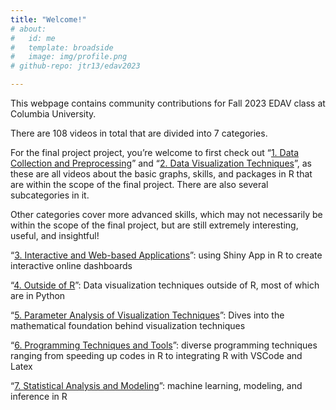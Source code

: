 ```yaml
---
title: "Welcome!"
# about:
#   id: me
#   template: broadside
#   image: img/profile.png
# github-repo: jtr13/edav2023

---
```


This webpage contains community contributions for Fall 2023 EDAV class at Columbia University.

There are 108 videos in total that are divided into 7 categories.

For the final project project, you’re welcome to first check out “[1. Data Collection and Preprocessing](https://jtr13.github.io/edav2023/project1.html)” and “[2. Data Visualization Techniques](https://jtr13.github.io/edav2023/project2.html)”, as these are all videos about the basic graphs, skills, and packages in R that are within the scope of the final project. There are also several subcategories in it.

Other categories cover more advanced skills, which may not necessarily be within the scope of the final project, but are still extremely interesting, useful, and insightful!

“[3. Interactive and Web-based Applications](https://jtr13.github.io/edav2023/project3.html)”: using Shiny App in R to create interactive online dashboards

“[4. Outside of R](https://jtr13.github.io/edav2023/project7.html)”: Data visualization techniques outside of R, most of which are in Python

“[5. Parameter Analysis of Visualization Techniques](https://jtr13.github.io/edav2023/project4.html)”: Dives into the mathematical foundation behind visualization techniques

“[6. Programming Techniques and Tools](https://jtr13.github.io/edav2023/project5.html)”: diverse programming techniques ranging from speeding up codes in R to integrating R with VSCode and Latex

“[7. Statistical Analysis and Modeling](https://jtr13.github.io/edav2023/project6.html)”: machine learning, modeling, and inference in R

